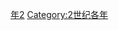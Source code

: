 {{Catnav|頁面分類|历史|歷史時代|年|2世纪各年}}

{{catmore}}
{{Commons category|142}}

[[Category:140年代|年2]]
[[Category:2世纪各年|Category:2世纪各年]]